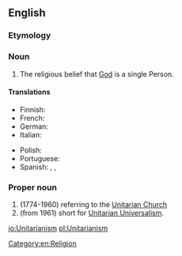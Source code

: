 {{wikipedia}}
==English==

===Etymology===
{{suffix|Unitarian|ism}}

===Noun===
{{en-noun|-}}

# The religious belief that [[God]] is a single Person.

====Translations====
{{trans-top|the religious belief that God is a single person}}
* Finnish: {{t-|fi|unitarianismi}}
* French: {{t|fr|unitarisme|m}}
* German: {{t|de|Unitarismus|m}}
* Italian: {{t-|it|unitarianismo|m}}
{{trans-mid}}
* Polish: {{t|pl|unitarianizm|m}}
* Portuguese: {{t-|pt|unitarismo|m}}
* Spanish: {{qualifier|often political, related to the Partido Unitario in Argentina}} {{t-|es|unitarismo|m}}, {{qualifier|usually only religious}} {{t-|es|unitarianismo|m}},
{{trans-bottom}}

===Proper noun===
{{en-proper noun|-}}

# (1774-1960) referring to the [[Unitarian Church]]
# (from 1961) short for [[Unitarian Universalism]].

[[Category:en:Religion]]

[[io:Unitarianism]]
[[pl:Unitarianism]]